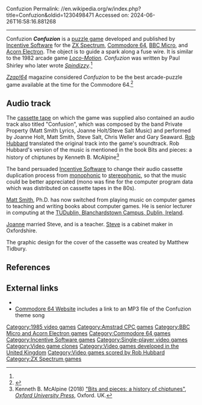 Confuzion
Permalink: //en.wikipedia.org/w/index.php?title=Confuzion&oldid=1230498471
Accessed on: 2024-06-26T16:58:16.881268



------
Confuzion
{{Short description|1985 video game}}
{{Distinguish|Confusion}}
{{refimprove|date=January 2016}}
{{Infobox video game
| image= Confuzion cover.jpg
| title = Confuzion
| genre = [[Puzzle video game|Puzzle]]
| developer = [[Incentive Software]]
| publisher = [[Incentive Software]]
| composer = [[Rob Hubbard]]
| platforms = [[ZX Spectrum]], [[Amstrad CPC]], [[Commodore 64]], [[BBC Micro]], [[Acorn Electron]]
| programmer = Paul Shirley<ref name=giantlist/>
| released = [[1985 in video gaming|1985]]
| modes = [[Single-player video game|Single-player]]
}}
'''''Confuzion''''' is a [[puzzle game]] developed and published by [[Incentive Software]] for the [[ZX Spectrum]], [[Commodore 64]], [[BBC Micro]], and [[Acorn Electron]]. The object is to guide a spark along a fuse wire. It is similar to the 1982 arcade game ''[[Loco-Motion (video game)|Loco-Motion]].'' ''Confuzion'' was written by Paul Shirley who later wrote ''[[Spindizzy (computer game)|Spindizzy]]''.<ref name=giantlist/>

''[[Zzap!64]]'' magazine considered ''Confuzion'' to be the best arcade-puzzle game available at the time for the Commodore 64.<ref>{{Cite magazine|magazine=[[Zzap!64]]|url=http://www.zzap64.co.uk/cgi-bin/displaypage.pl?issue=4&page=95&magazine=zzap|title = Zzap Test - Confuzion|date=August 1985|issue=4}}</ref>

==Audio track==
{{Citation style|section|date=September 2019}}

The [[cassette tape]] on which the game was supplied also contained an audio track also titled "Confusion", which was composed by the band Private Property (Matt Smith Lyrics, Joanne Holt/Steve Salt Music) and performed by Joanne Holt, Matt Smith, Steve Salt, Chris Weller and Gary Seaward. [[Rob Hubbard]] translated the original track into the game's soundtrack. Rob Hubbard's version of the music is mentioned in the book Bits and pieces: a history of chiptunes by Kenneth B. McAlpine<ref>Kenneth B. McAlpine (2018) [https://rke.abertay.ac.uk/en/publications/bits-and-pieces-a-history-of-chiptunes "Bits and pieces: a history of chiptunes"], ''[[Oxford University Press]]'', Oxford. UK.</ref>

The band persuaded [[Incentive Software]] to change their audio cassette duplication process from [[monophonic]] to [[stereophonic]], so that the music could be better appreciated (mono was fine for the computer program data which was distributed on cassette tapes in the 80s).

[https://github.com/dr-matt-smith Matt Smith], Ph.D. has now switched from playing music on computer games to teaching and writing books about computer games. He is senior lecturer in computing at the [https://www.itb.ie TUDublin, Blanchardstown Campus, Dublin, Ireland].

[https://web.archive.org/web/20141006201115/http://www.henleystandard.co.uk/news/news.php?id=988605 Joanne] married Steve, and is a teacher. [http://philipkoomen.blogspot.ie/2011/12/dorchester-abbey-choir-stalls.html Steve] is a cabinet maker in Oxfordshire.

The graphic design for the cover of the cassette was created by Matthew Tidbury.

==References==
{{reflist|refs=
<ref name=giantlist>{{cite web |title=The Giant List of Classic Game Programmers |url=https://dadgum.com/giantlist/ |last1=Hague |first1=James}}</ref>
}}

==External links==
*{{WoS game|id=0001048}}
*[https://web.archive.org/web/20070621175821/http://www.btinternet.com/~alex.aris/c64.htm Commodore 64 Website] includes a link to an MP3 file of the Confuzion theme song

{{Incentive Software}}

[[Category:1985 video games]]
[[Category:Amstrad CPC games]]
[[Category:BBC Micro and Acorn Electron games]]
[[Category:Commodore 64 games]]
[[Category:Incentive Software games]]
[[Category:Single-player video games]]
[[Category:Video game clones]]
[[Category:Video games developed in the United Kingdom]]
[[Category:Video games scored by Rob Hubbard]]
[[Category:ZX Spectrum games]]


{{8bitcomputer-game-stub}}
{{puzzle-videogame-stub}}